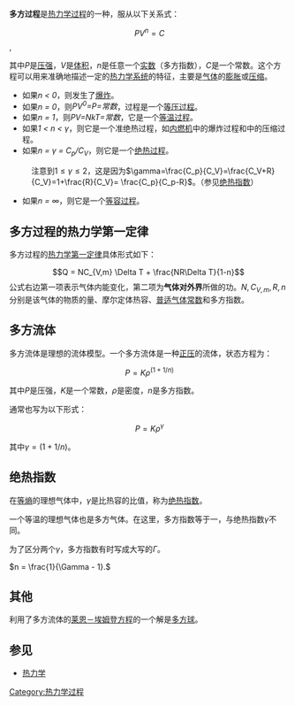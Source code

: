 {{NoteTA
|G1=Physics
}}
{{unreferenced|time=2010-09-08T02:44:44+00:00}}
{{熱力學}}
'''多方过程'''是[[热力学过程|热力学过程]]的一种，服从以下关系式：

:<math>\ P V^n = C</math>,

其中''P''是[[压强|压强]]，''V''是[[体积|体积]]，''n''是任意一个[[实数|实数]]（多方指数），''C''是一个常数。这个方程可以用来准确地描述一定的[[热力学系统|热力学系统]]的特征，主要是[[气体|气体]]的[[膨胀|膨胀]]或[[压缩|压缩]]。

* 如果''n < 0''，则发生了[[爆炸|爆炸]]。
* 如果''n = 0''，则''PV<sup>0</sup>=P=常数''，过程是一个[[等压过程|等压过程]]。
* 如果''n = 1''，则''PV=NkT=常数''，它是一个[[等温过程|等温过程]]。
* 如果''1 < n < <math>\gamma</math>''，则它是一个准绝热过程，如[[内燃机|内燃机]]中的爆炸过程和{{link-en|蒸气压缩制冷|Vapor-compression refrigeration}}中的压缩过程。
* 如果''n = <math>\gamma</math> = C<sub>p</sub>/C<sub>V</sub>''，则它是一个[[绝热过程|绝热过程]]。
: 注意到<math>1 \le \gamma \le 2</math>，这是因为<math>\gamma=\frac{C_p}{C_V}=\frac{C_V+R}{C_V}=1+\frac{R}{C_V}= \frac{C_p}{C_p-R}</math>。（参见[[绝热指数|绝热指数]]）
* 如果''n = <math>\infty</math>''，则它是一个[[等容过程|等容过程]]。

==多方过程的热力学第一定律==
多方过程的[[热力学第一定律|热力学第一定律]]具体形式如下：
:<math>Q = NC_{V,m} \Delta T + \frac{NR\Delta T}{1-n}</math>
公式右边第一项表示气体内能变化，第二项为'''气体对外界'''所做的功。<math>N,C_{V,m},R,n</math>分别是该气体的物质的量、摩尔定体热容、[[气体常数|普适气体常数]]和多方指数。

==多方流体==
多方流体是理想的流体模型。一个多方流体是一种[[正压|正压]]的流体，状态方程为：

:<math>
\ P = K  \rho^{(1 + 1/n)}
</math>

其中<math> P </math>是压强，<math> K </math>是一个常数，<math> \rho </math>是密度，<math> n </math>是多方指数。

通常也写为以下形式：

:<math>
\ P = K \rho^\gamma
</math>

其中<math> \gamma = (1 + 1/n) </math>。

==绝热指数==

在[[等熵|等熵]]的理想气体中，<math> \gamma </math>是比热容的比值，称为[[绝热指数|绝热指数]]。

一个等温的理想气体也是多方气体。在这里，多方指数等于一，与绝热指数<math> \gamma </math>不同。

为了区分两个<math> \gamma </math>，多方指数有时写成大写的<math> \Gamma </math>。

<math>
n = \frac{1}{\Gamma - 1}.
</math>

== 其他 ==
利用了多方流体的[[莱恩－埃姆登方程|莱恩－埃姆登方程]]的一个解是[[多方球|多方球]]。

==参见==
* [[热力学|热力学]]

[[Category:热力学过程|Category:热力学过程]]